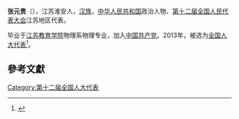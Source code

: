 '''张元贵'''（{{bd|1961年||}}），江苏淮安人，[[汉族|汉族]]，[[中华人民共和国|中华人民共和国]]政治人物、[[第十二届全国人民代表大会|第十二届全国人民代表大会]]江苏地区代表。

毕业于[[江苏教育学院|江苏教育学院]]物理系物理专业，加入[[中国共产党|中国共产党]]。2013年，被选为[[全国人大代表|全国人大代表]]<ref>{{cite news|title=全国人大代表信息-张元贵|url= http://210.82.31.1:8084/delegate/viewDelegate.action?dbid=120739|accessdate=2013-03-28|newspaper=全国人大网|archive-url=https://web.archive.org/web/20160306051322/http://www.npc.gov.cn/delegate/viewDelegate.action?dbid=120739|archive-date=2016-03-06|dead-url=yes}}</ref>。

==參考文獻==
{{reflist}}
{{中国政治人物小作品}}

[[Category:第十二届全国人大代表|Category:第十二届全国人大代表]]